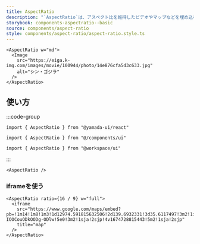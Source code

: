 ```yaml
---
title: AspectRatio
description: "`AspectRatio`は、アスペクト比を維持したビデオやマップなどを埋め込むためのコンポーネントです。"
storybook: components-aspectratio--basic
source: components/aspect-ratio
style: components/aspect-ratio/aspect-ratio.style.ts
---
```


```tsx preview
<AspectRatio w="md">
  <Image
    src="https://eiga.k-img.com/images/movie/100944/photo/14e876cfa5d3c633.jpg"
    alt="シン・ゴジラ"
  />
</AspectRatio>
```

## 使い方

:::code-group

```tsx [package]
import { AspectRatio } from "@yamada-ui/react"
```

```tsx [alias]
import { AspectRatio } from "@/components/ui"
```

```tsx [monorepo]
import { AspectRatio } from "@workspace/ui"
```

:::

```tsx
<AspectRatio />
```

### iframeを使う

```tsx preview
<AspectRatio ratio={16 / 9} w="full">
  <iframe
    src="https://www.google.com/maps/embed?pb=!1m14!1m8!1m3!1d12974.591815632506!2d139.6932331!3d35.6117497!3m2!1i1024!2i768!4f13.1!3m3!1m2!1s0x60188b1a487a026f%3A0x16e7e351187c8216!2z5qCq5byP5Lya56S-IOOCouODkOODg-ODlw!5e0!3m2!1sja!2sjp!4v1674728815443!5m2!1sja!2sjp"
    title="map"
  />
</AspectRatio>
```
